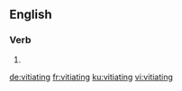 ==English==

===Verb===
{{head|en|present participle}}

# {{present participle of|vitiate|lang=en|nocat=1}}

[[de:vitiating]]
[[fr:vitiating]]
[[ku:vitiating]]
[[vi:vitiating]]
